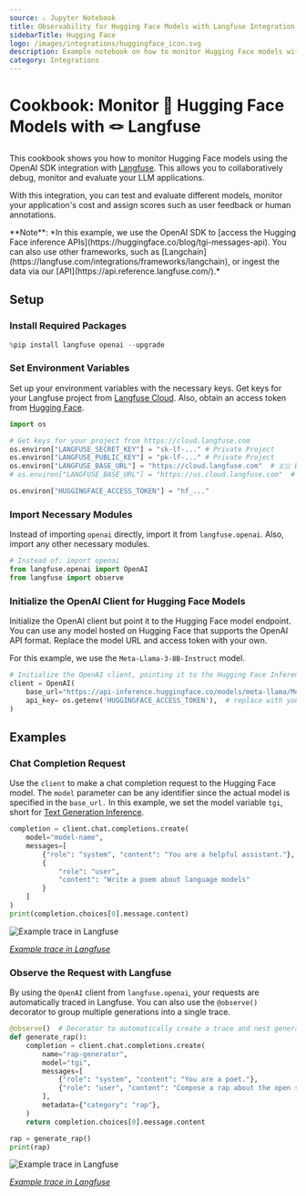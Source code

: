 ```yaml
---
source: ⚠️ Jupyter Notebook
title: Observability for Hugging Face Models with Langfuse Integration
sidebarTitle: Hugging Face
logo: /images/integrations/huggingface_icon.svg
description: Example notebook on how to monitor Hugging Face models with Langfuse using the OpenAI SDK
category: Integrations
---
```


# Cookbook: Monitor 🤗 Hugging Face Models with 🪢 Langfuse

This cookbook shows you how to monitor Hugging Face models using the OpenAI SDK integration with [Langfuse](https://langfuse.com). This allows you to collaboratively debug, monitor and evaluate your LLM applications.

With this integration, you can test and evaluate different models, monitor your application's cost and assign scores such as user feedback or human annotations.

<Callout type="info" emoji="ℹ️">
**Note**: *In this example, we use the OpenAI SDK to [access the Hugging Face inference APIs](https://huggingface.co/blog/tgi-messages-api). You can also use other frameworks, such as [Langchain](https://langfuse.com/integrations/frameworks/langchain), or ingest the data via our [API](https://api.reference.langfuse.com/).*
</Callout>

## Setup

### Install Required Packages


```python
%pip install langfuse openai --upgrade
```

### Set Environment Variables

Set up your environment variables with the necessary keys. Get keys for your Langfuse project from [Langfuse Cloud](https://cloud.langfuse.com). Also, obtain an access token from [Hugging Face](https://huggingface.co/settings/tokens).



```python
import os

# Get keys for your project from https://cloud.langfuse.com
os.environ["LANGFUSE_SECRET_KEY"] = "sk-lf-..." # Private Project
os.environ["LANGFUSE_PUBLIC_KEY"] = "pk-lf-..." # Private Project
os.environ["LANGFUSE_BASE_URL"] = "https://cloud.langfuse.com"  # 🇪🇺 EU region
# os.environ["LANGFUSE_BASE_URL"] = "https://us.cloud.langfuse.com"  # 🇺🇸 US region

os.environ["HUGGINGFACE_ACCESS_TOKEN"] = "hf_..."
```

### Import Necessary Modules

Instead of importing `openai` directly, import it from `langfuse.openai`. Also, import any other necessary modules.


```python
# Instead of: import openai
from langfuse.openai import OpenAI
from langfuse import observe
```

### Initialize the OpenAI Client for Hugging Face Models

Initialize the OpenAI client but point it to the Hugging Face model endpoint. You can use any model hosted on Hugging Face that supports the OpenAI API format. Replace the model URL and access token with your own.

For this example, we use the `Meta-Llama-3-8B-Instruct` model.


```python
# Initialize the OpenAI client, pointing it to the Hugging Face Inference API
client = OpenAI(
    base_url="https://api-inference.huggingface.co/models/meta-llama/Meta-Llama-3-8B-Instruct" + "/v1/",  # replace with your endpoint url
    api_key= os.getenv('HUGGINGFACE_ACCESS_TOKEN'),  # replace with your token
)
```

## Examples

### Chat Completion Request

Use the `client` to make a chat completion request to the Hugging Face model. The `model` parameter can be any identifier since the actual model is specified in the `base_url.` In this example, we set the model variable  `tgi`, short for [Text Generation Inference](https://huggingface.co/docs/text-generation-inference/en/index). 


```python
completion = client.chat.completions.create(
    model="model-name",
    messages=[
        {"role": "system", "content": "You are a helpful assistant."},
        {
            "role": "user",
            "content": "Write a poem about language models"
        }
    ]
)
print(completion.choices[0].message.content)
```

![Example trace in Langfuse](https://langfuse.com/images/cookbook/huggingface/huggingface-cookbook-trace-poem.png)

*[Example trace in Langfuse](https://cloud.langfuse.com/project/cloramnkj0002jz088vzn1ja4/traces/0c205096-fbd9-48b9-afa3-5837483488d8?timestamp=2025-01-09T15%3A03%3A08.365Z)*

### Observe the Request with Langfuse

By using the `OpenAI` client from `langfuse.openai`, your requests are automatically traced in Langfuse. You can also use the `@observe()` decorator to group multiple generations into a single trace.


```python
@observe()  # Decorator to automatically create a trace and nest generations
def generate_rap():
    completion = client.chat.completions.create(
        name="rap-generator",
        model="tgi",
        messages=[
            {"role": "system", "content": "You are a poet."},
            {"role": "user", "content": "Compose a rap about the open source LLM engineering platform Langfuse."}
        ],
        metadata={"category": "rap"},
    )
    return completion.choices[0].message.content

rap = generate_rap()
print(rap)
```

![Example trace in Langfuse](https://langfuse.com/images/cookbook/huggingface/huggingface-cookbook-trace-rap.png)

*[Example trace in Langfuse](https://cloud.langfuse.com/project/cloramnkj0002jz088vzn1ja4/traces/8c432652-ee56-4985-83aa-9e95945ca481?timestamp=2025-01-09T15%3A00%3A22.904Z)*


<LearnMore />
